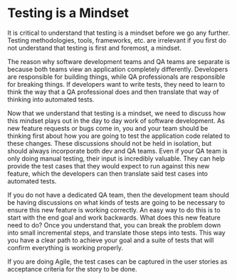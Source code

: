 # Testing is a Mindset

It is critical to understand that testing is a mindset before we go any further. Testing methodologies, tools, frameworks, etc. are irrelevant if you first do not understand that testing is first and foremost, a mindset.

The reason why software development teams and QA teams are separate is because both teams view an application completely differently. Developers are responsible for building things, while QA professionals are responsible for breaking things. If developers want to write tests, they need to learn to think the way that a QA professional does and then translate that way of thinking into automated tests.

Now that we understand that testing is a mindset, we need to discuss how this mindset plays out in the day to day work of software development. As new feature requests or bugs come in, you and your team should be thinking first about how you are going to test the application code related to these changes. These discussions should not be held in isolation, but should always incorporate both dev and QA teams. Even if your QA team is only doing manual testing, their input is incredibly valuable. They can help provide the test cases that they would expect to run against this new feature, which the developers can then translate said test cases into automated tests.

If you do not have a dedicated QA team, then the development team should be having discussions on what kinds of tests are going to be necessary to ensure this new feature is working correctly. An easy way to do this is to start with the end goal and work backwards. What does this new feature need to do? Once you understand that, you can break the problem down into small incremental steps, and translate those steps into tests. This way you have a clear path to achieve your goal and a suite of tests that will confirm everything is working properly.

If you are doing Agile, the test cases can be captured in the user stories as acceptance criteria for the story to be done.
